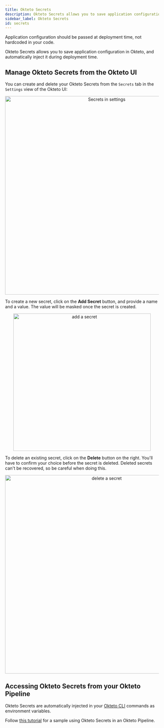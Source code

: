 ```yaml
---
title: Okteto Secrets
description: Okteto Secrets allows you to save application configuration in Okteto, and automatically inject them during deployment time
sidebar_label: Okteto Secrets
id: secrets
---
```



Application configuration should be passed at deployment time, not hardcoded in your code.

Okteto Secrets allows you to save application configuration in Okteto, and automatically inject it during deployment time.

## Manage Okteto Secrets from the Okteto UI

You can create and delete your Okteto Secrets from the `Secrets` tab in the `Settings` view of the Okteto UI:

<p align="center"><Image src="/docs/cloud/images/secrets.png" alt="Secrets in settings" width="650" /></p>

To create a new secret, click on the **Add Secret** button, and provide a name and a value. The value will be masked once the secret is created.

<p align="center"><Image src="/docs/cloud/images/add-secret.png" alt="add a secret" width="450" /></p>

To delete an existing secret, click on the **Delete** button on the right. You'll have to confirm your choice before the secret is deleted. Deleted secrets can't be recovered, so be careful when doing this.

<p align="center"><Image src="/docs/cloud/images/delete-secret.png" alt="delete a secret" width="650" /></p>

## Accessing Okteto Secrets from your Okteto Pipeline

Okteto Secrets are automatically injected in your [Okteto CLI](/docs/cloud/okteto-cli/) commands as environment variables.

Follow [this tutorial](https://github.com/okteto/pipeline-with-generated-secrets) for a sample using Okteto Secrets in an Okteto Pipeline.
